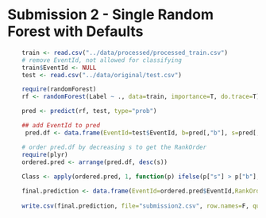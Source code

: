 Submission 2 - Single Random Forest with Defaults
========================================================
```r
    train <- read.csv("../data/processed/processed_train.csv")
    # remove EventId, not allowed for classifying
    train$EventId <- NULL
    test <- read.csv("../data/original/test.csv")
```
```r
    require(randomForest)
    rf <- randomForest(Label ~ ., data=train, importance=T, do.trace=T) 
```
```r
    pred <- predict(rf, test, type="prob")
```
```r

    ## add EventId to pred
     pred.df <- data.frame(EventId=test$EventId, b=pred[,"b"], s=pred[,"s"])  

    # order pred.df by decreasing s to get the RankOrder
    require(plyr)    
    ordered.pred <- arrange(pred.df, desc(s))
    
    Class <- apply(ordered.pred, 1, function(p) ifelse(p["s"] > p["b"], "s", "b"))

    final.prediction <- data.frame(EventId=ordered.pred$EventId,RankOrder=1:550000,Class)
    
    write.csv(final.prediction, file="submission2.csv", row.names=F, quote=F)
```



